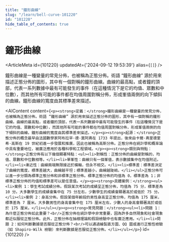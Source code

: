 ```yaml
---
title: "鐘形曲線"
slug: "/learn/bell-curve-101220"
id: "101220"
hide_table_of_contents: true
---
```



# 鐘形曲線

<ArticleMeta id={101220} updatedAt={'2024-09-12 19:53:39'} alias={`[]`} />
<div className='border-solid border-b border-t-0 my-4 border-[var(--ifm-color-gray-300)]' />

鐘形曲線是一種變量的常見分佈，也被稱為正態分佈。術語 “鐘形曲線” 源於用來描述正態分佈的圖形，其中有一個對稱的鐘形曲線。曲線的最高點，或者鐘的頂部，代表一系列數據中最有可能發生的事件（在這種情況下是它的均值、眾數和中位數），而其他所有可能的事件都在均值周圍對稱分佈，形成峯值兩側的向下傾斜的曲線。鐘形曲線的寬度由其標準差來描述。

<AIContent content={`<p><strong>定義：</strong>鐘形曲線是一種變量的常見分佈，也被稱為正態分佈。術語 “鐘形曲線” 源於用來描述正態分佈的圖形，其中有一個對稱的鐘形曲線。曲線的最高點，或者鐘的頂部，代表一系列數據中最有可能發生的事件（在這種情況下是它的均值、眾數和中位數），而其他所有可能的事件都在均值周圍對稱分佈，形成峯值兩側的向下傾斜的曲線。鐘形曲線的寬度由其標準差來描述。</p><p><strong>起源：</strong>正態分佈的概念最早由法國數學家阿布拉罕·德·莫阿弗在 1733 年提出，後來由卡爾·弗里德里希·高斯在 19 世紀初進一步發展和推廣，因此也被稱為高斯分佈。正態分佈在統計學和概率論中具有重要地位，被廣泛應用於各種科學和工程領域。</p><p><strong>類別與特點：</strong>正態分佈有以下幾個顯著特點：<ul><li>對稱性：正態分佈的曲線是對稱的，均值、眾數和中位數相等。</li><li>單峯性：曲線只有一個峯值，表示數據集中在均值附近。</li><li>漸近性：曲線兩端無限接近於橫軸，但永不相交。</li><li>標準差：標準差決定了曲線的寬度，標準差越大，曲線越平坦；標準差越小，曲線越陡峭。</li></ul>正態分佈可以進一步分類為標準正態分佈和非標準正態分佈。標準正態分佈的均值為 0，標準差為 1；非標準正態分佈的均值和標準差可以是任意值。</p><p><strong>具體案例：</strong><ul><li>案例 1：學生考試成績分佈。假設某次考試的成績呈正態分佈，均值為 75 分，標準差為 10 分。大多數學生的成績會集中在 75 分左右，少數學生的成績會顯著高於或低於 75 分。</li><li>案例 2：身高分佈。假設某個年齡段的男性身高呈正態分佈，均值為 175 厘米，標準差為 7 厘米。大多數男性的身高會集中在 175 厘米左右，少數人的身高會顯著高於或低於 175 厘米。</li></ul></p><p><strong>常見問題：</strong><ul><li>問題 1：為什麼正態分佈如此重要？<br/>正態分佈在統計學中非常重要，因為許多自然現象和社會現象都近似服從正態分佈。此外，正態分佈在抽樣理論和假設檢驗中也有廣泛應用。</li><li>問題 2：如何判斷數據是否服從正態分佈？<br/>可以通過繪製直方圖、QQ 圖或進行正態性檢驗（如 Shapiro-Wilk 檢驗）來判斷數據是否服從正態分佈。</li></ul></p>`} id={101220} />
